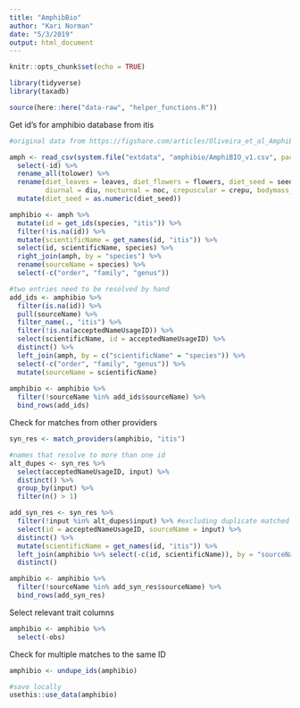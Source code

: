 ```yaml
---
title: "AmphibBio"
author: "Kari Norman"
date: "5/3/2019"
output: html_document
---
```


```r
knitr::opts_chunk$set(echo = TRUE)
```

```r
library(tidyverse)
library(taxadb)

source(here::here("data-raw", "helper_functions.R"))
```

Get id's for amphibio database from itis
```r
#original data from https://figshare.com/articles/Oliveira_et_al_AmphiBIO_v1/4644424

amph <- read_csv(system.file("extdata", "amphibio/AmphiBIO_v1.csv", package = "biodivTS")) %>%
  select(-id) %>%
  rename_all(tolower) %>%
  rename(diet_leaves = leaves, diet_flowers = flowers, diet_seed = seeds, diet_fruit = fruits, diet_inv = arthro, diet_vert = vert,
         diurnal = diu, nocturnal = noc, crepuscular = crepu, bodymass_value = body_mass_g) %>%
  mutate(diet_seed = as.numeric(diet_seed))

amphibio <- amph %>%
  mutate(id = get_ids(species, "itis")) %>%
  filter(!is.na(id)) %>%
  mutate(scientificName = get_names(id, "itis")) %>%
  select(id, scientificName, species) %>%
  right_join(amph, by = "species") %>%
  rename(sourceName = species) %>%
  select(-c("order", "family", "genus")) 

#two entries need to be resolved by hand
add_ids <- amphibio %>%
  filter(is.na(id)) %>%
  pull(sourceName) %>%
  filter_name(., "itis") %>%
  filter(!is.na(acceptedNameUsageID)) %>%
  select(scientificName, id = acceptedNameUsageID) %>%
  distinct() %>%
  left_join(amph, by = c("scientificName" = "species")) %>%
  select(-c("order", "family", "genus")) %>%
  mutate(sourceName = scientificName)
  
amphibio <- amphibio %>% 
  filter(!sourceName %in% add_ids$sourceName) %>%
  bind_rows(add_ids)
```

Check for matches from other providers
```r
syn_res <- match_providers(amphibio, "itis")

#names that resolve to more than one id
alt_dupes <- syn_res %>%
  select(acceptedNameUsageID, input) %>%
  distinct() %>%
  group_by(input) %>%
  filter(n() > 1)

add_syn_res <- syn_res %>% 
  filter(!input %in% alt_dupes$input) %>% #excluding duplicate matched species
  select(id = acceptedNameUsageID, sourceName = input) %>%
  distinct() %>%
  mutate(scientificName = get_names(id, "itis")) %>%
  left_join(amphibio %>% select(-c(id, scientificName)), by = "sourceName", na_matches =  "never") %>%
  distinct()

amphibio <- amphibio %>% 
  filter(!sourceName %in% add_syn_res$sourceName) %>%
  bind_rows(add_syn_res)
```

Select relevant trait columns
```r
amphibio <- amphibio %>%
  select(-obs)
```

Check for multiple matches to the same ID
```r
amphibio <- undupe_ids(amphibio)
```

```r
#save locally
usethis::use_data(amphibio)
```

